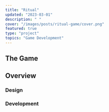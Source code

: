 ```yaml
---
title: "Ritual"
updated: "2023-03-01"
description: " "
cover: "/images/posts/ritual-game/cover.png"
featured: true
type: "project"
topics: "Game Development"
---
```

<InDevelopment />


<IntroParagraph >

</IntroParagraph >


<BasicImage
  width = {800}
  src = "/images/posts/ritual-game/cover.png"
  alt = "Screenshot of the games opening splash scene."
  showalt
/>

<Spacer size="small" />


## The Game


## Overview

<BasicImage
  src = ""
  alt = ""
  width = {900}
/>


### Design


### Development



<InDevelopment />

